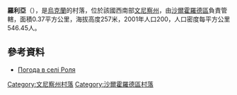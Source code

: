 {{coord|48|42|17|N|28|10|16|E|scale:30000|display=title}}

'''羅利亞'''（{{lang-uk|Роля}}），是[[烏克蘭|烏克蘭]]的村落，位於該國西南部[[文尼察州|文尼察州]]，由[[沙爾霍羅德區|沙爾霍羅德區]]負責管轄，面積0.37平方公里，海拔高度257米，2001年人口200，人口密度每平方公里546.45人。

==參考資料==
* [http://weather.in.ua/ua/vinnickaja/22677 Погода в селі Роля] {{Wayback|url=http://weather.in.ua/ua/vinnickaja/22677 |date=20111220074240 }}

[[Category:文尼察州村落|Category:文尼察州村落]]
[[Category:沙爾霍羅德區村落|Category:沙爾霍羅德區村落]]


{{Vinnytsia-geo-stub}}